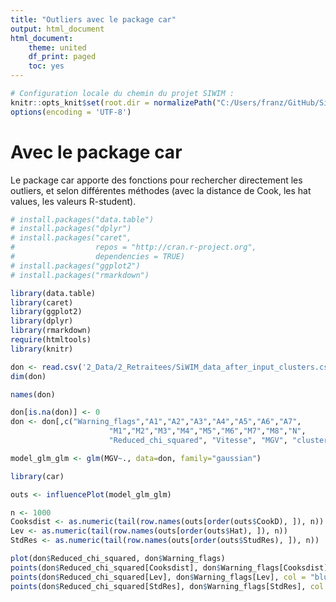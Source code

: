 ```yaml
---
title: "Outliers avec le package car"
output: html_document
html_document:
    theme: united
    df_print: paged
    toc: yes
---
```


```r
# Configuration locale du chemin du projet SIWIM :
knitr::opts_knit$set(root.dir = normalizePath("C:/Users/franz/GitHub/SiWIM-project/")) 
options(encoding = 'UTF-8')
```

# Avec le package car

Le package car apporte des fonctions pour rechercher directement les outliers, et selon différentes méthodes (avec la distance de Cook, les hat values, les valeurs R-student).

```r
# install.packages("data.table")
# install.packages("dplyr")
# install.packages("caret",
#                  repos = "http://cran.r-project.org", 
#                  dependencies = TRUE)
# install.packages("ggplot2")
# install.packages("rmarkdown")

library(data.table)
library(caret)
library(ggplot2)
library(dplyr)
library(rmarkdown)
require(htmltools)
library(knitr)

don <- read.csv('2_Data/2_Retraitees/SiWIM_data_after_input_clusters.csv',header=T)
dim(don)

names(don)

don[is.na(don)] <- 0
don <- don[,c("Warning_flags","A1","A2","A3","A4","A5","A6","A7",
                      "M1","M2","M3","M4","M5","M6","M7","M8","N", 
                      "Reduced_chi_squared", "Vitesse", "MGV", "clusters_kmeans")]

model_glm_glm <- glm(MGV~., data=don, family="gaussian")
```

```r
library(car)

outs <- influencePlot(model_glm_glm)

n <- 1000
Cooksdist <- as.numeric(tail(row.names(outs[order(outs$CookD), ]), n))
Lev <- as.numeric(tail(row.names(outs[order(outs$Hat), ]), n))
StdRes <- as.numeric(tail(row.names(outs[order(outs$StudRes), ]), n))

plot(don$Reduced_chi_squared, don$Warning_flags)
points(don$Reduced_chi_squared[Cooksdist], don$Warning_flags[Cooksdist], col = "red", pch = 0, lwd = 15)
points(don$Reduced_chi_squared[Lev], don$Warning_flags[Lev], col = "blue", pch = 25, lwd = 8)
points(don$Reduced_chi_squared[StdRes], don$Warning_flags[StdRes], col = "green", pch = 20, lwd = 5)
```